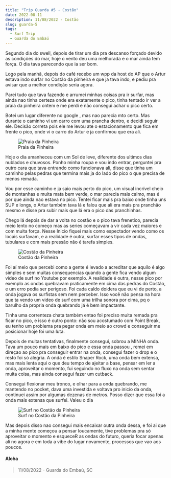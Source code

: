```yaml
---
title: "Trip Guarda #5 - Costão"
date: 2022-08-11
description: 11/08/2022 - Costão
slug: guarda-5
tags:
  - Surf Trip
  - Guarda do Embaú
---
```


Segundo dia do swell, depois de tirar um dia pra descanso forçado devido as condições do mar, hoje o vento deu uma melhorada e o mar ainda tem força. O dia tava parecendo que ia ser bom.

Logo pela manhã, depois do café recebo um wpp da host do AP que o Artur estava indo surfar no Costão da pinheira e que ja tava indo, e pediu pra avisar que a melhor condição seria agora. 

Parei tudo que tava fazendo e arrumei minhas coisas pra ir surfar, mas ainda nao tinha certeza onde era exatamente o pico, tinha tentado ir ver a praia da pinheira ontem e me perdi e não consegui achar o pico certo.

Botei um lugar diferente no google , mas nao parecia mto certo. Mas durante o caminho vi um carro com uma prancha dentro, e decidi seguir ele. Decisão correta pois ele me levou ate o estacionamento que fica em frente o pico, onde vi o carro do Artur e ja confirmou que era ali.

<figure>
    <img src="./pinheira.jpg"
         alt="Praia da Pinheira">
    <figcaption>Praia da Pinheira</figcaption>
</figure>

Hoje o dia amanheceu com um Sol de leve, diferente dos ultimos dias nublados e chuvosos. Ponho minha roupa e vou indo entrar, perguntei pra outro cara que tava entrando como funcionava ali, disse que tinha um caminho pelas pedras que termina mais ja do lado do pico o que precisa de menos remada.

Vou por esse caminho e ja saio mais perto do pico, um visual incrível cheio de montanhas e muita mata bem verde, o mar parecia mais calmo, mas é por que ainda nao estava no pico. Tentei ficar mais pra baixo onde tinha uns SUP e longs, o Artur também tava lá e falou que ali era mais pra pranchão mesmo e disse pra subir mais que lá era o pico das pranchinhas.

Chego lá depois de dar a volta no costão e o pico tava frenetico, parecia meio lento no começo mas as series começavam a vir cada vez maiores e com muita força. Nesse Inicio fiquei mais como espectador vendo como os locais surfavam, e a realidade é outra, surfar esses tipos de ondas, tubulares e com mais pressão não é tarefa simples. 

<figure>
    <img src="./costao.jpg"
         alt="Costão da Pinheira">
    <figcaption>Costão da Pinheira</figcaption>
</figure>

Foi aí meio que percebi como a gente é levado a acreditar que aquilo é algo simples e sem muitas consequencias quando a gente fica vendo algum video de surf no Youtube por exemplo. A realidade é outra, nesse pico por exemplo as ondas quebravam praticamente em cima das pedras do Costão, e um erro podia ser perigoso. Foi cada caldo doidera que eu vi de perto, a onda jogava os surfistas sem nem perceber. Isso você não pensa na hora que ta vendo um video de surf com uma trilha sonora por cima, pq o barulho da propria onda quebrando já é bem impactante.

Tinha uma correnteza chata também entao foi preciso muita remada pra ficar no pico, e isso é outro ponto: não sou acostumado com Point Break, eu tenho um problema pra pegar onda em meio ao crowd e conseguir me posicionar hoje foi uma luta.

Depois de muitas tentativas, finalmente consegui, sobrou a MINHA onda. Tava um pouco mais em baixo do pico e essa onda passou , remei em direçao ao pico pra conseguir entrar na onda, consegui fazer o drop e o resto foi só alegria. A onda é estilo Snaper Rock, uma onda bem extensa, mas mais lenta aqui o que deu tempo de ajeitar a base, pensar em ler a onda, aproveitar o momento, fui seguindo no fluxo na onda sem sentar muita coisa, mas ainda consegui fazer um cutback.

Consegui flexionar meu tronco, e olhar para a onda quebrando, me mantendo no pocket, dava uma investida e voltava pro inicio da onda, continuei assim por algumas dezenas de metros. Posso dizer que essa foi a onda mais extensa que surfei. Valeu o dia

<figure>
    <img src="./aquatica.jpg"
         alt="Surf no Costão da Pinheira">
    <figcaption>Surf no Costão da Pinheira</figcaption>
</figure>

Mas depois disso nao consegui mais encaixar outra onda dessa, e foi ai que a minha mente começou a pensar loucamente, tive problemas pra só aproveitar o momento e esqueceR as ondas do futuro, queria focar apenas ali no agora e em toda a vibe do lugar novamente, processos que vao aos poucos.
#### Aloha

> 11/08/2022 - Guarda do Embaú, SC